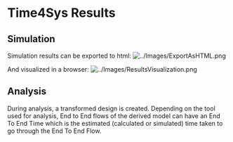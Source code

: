 = Time4Sys Results =            
 
== Simulation==

Simulation results can be exported to html:
[[Image:../Images/ExportAsHTML.png]]

And visualized in a browser:
[[Image:../Images/ResultsVisualization.png]]

== Analysis ==

During analysis, a transformed design is created. Depending on the tool used for analysis, End to End flows of the derived model can have an End To End Time which is the estimated (calculated or simulated) time taken to go through the End To End Flow.